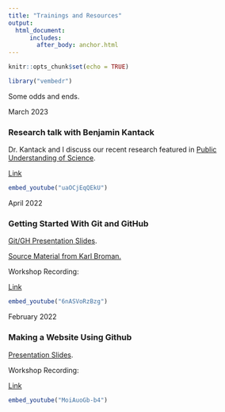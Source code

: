 ```yaml
---
title: "Trainings and Resources"
output: 
  html_document:
      includes:
        after_body: anchor.html
---
```


```r
knitr::opts_chunk$set(echo = TRUE)

library("vembedr")
```

Some odds and ends.

March 2023

### Research talk with Benjamin Kantack

Dr. Kantack and I discuss our recent research featured in [Public Understanding of Science](https://journals.sagepub.com/doi/abs/10.1177/09636625221133520).

[Link](https://www.youtube.com/watch?v=uaOCjEqQEkU&t)

```r
embed_youtube("uaOCjEqQEkU")
```

April 2022

### Getting Started With Git and GitHub

[Git/GH Presentation Slides](./git_gh_js.html).

[Source Material from Karl Broman.](https://kbroman.org/github_tutorial/)

Workshop Recording:

[Link](https://www.youtube.com/watch?v=6nASVoRzBzg)

```r
embed_youtube("6nASVoRzBzg")
```

February 2022

### Making a Website Using Github

[Presentation Slides](./github_pres.html).

Workshop Recording:

[Link](https://www.youtube.com/watch?v=MoiAuoGb-b4)

```r
embed_youtube("MoiAuoGb-b4")
```
